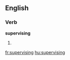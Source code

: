 
==English==

===Verb===
'''supervising'''

# {{present participle of|[[supervise]]}}

[[fr:supervising]]
[[hu:supervising]]